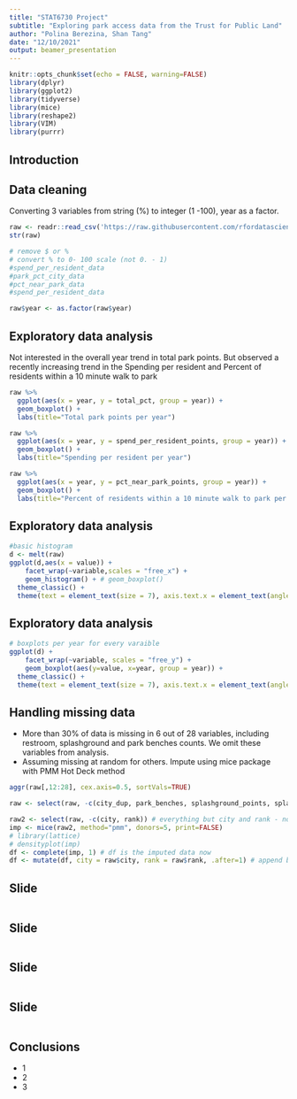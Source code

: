```yaml
---
title: "STAT6730 Project"
subtitle: "Exploring park access data from the Trust for Public Land"
author: "Polina Berezina, Shan Tang"
date: "12/10/2021"
output: beamer_presentation
---
```


```r
knitr::opts_chunk$set(echo = FALSE, warning=FALSE)
library(dplyr)
library(ggplot2)
library(tidyverse)
library(mice)
library(reshape2)
library(VIM)
library(purrr)
```

## Introduction



## Data cleaning

Converting 3 variables from string (%) to integer (1 -100), year as a factor.

```r
raw <- readr::read_csv('https://raw.githubusercontent.com/rfordatascience/tidytuesday/master/data/2021/2021-06-22/parks.csv')
str(raw)
```

```r
# remove $ or %
# convert % to 0- 100 scale (not 0. - 1)
#spend_per_resident_data
#park_pct_city_data
#pct_near_park_data 
#spend_per_resident_data

raw$year <- as.factor(raw$year)
```


## Exploratory data analysis

Not interested in the overall year trend in total park points. But observed a recently increasing trend in the Spending per resident and Percent of residents within a 10 minute walk to park

```r
raw %>% 
  ggplot(aes(x = year, y = total_pct, group = year)) +
  geom_boxplot() +
  labs(title="Total park points per year")

raw %>% 
  ggplot(aes(x = year, y = spend_per_resident_points, group = year)) +
  geom_boxplot() +
  labs(title="Spending per resident per year")

raw %>% 
  ggplot(aes(x = year, y = pct_near_park_points, group = year)) +
  geom_boxplot() +
  labs(title="Percent of residents within a 10 minute walk to park per year")
```
## Exploratory data analysis

```r
#basic histogram
d <- melt(raw)
ggplot(d,aes(x = value)) + 
    facet_wrap(~variable,scales = "free_x") + 
    geom_histogram() + # geom_boxplot()
  theme_classic() +
  theme(text = element_text(size = 7), axis.text.x = element_text(angle=90)) 
```
## Exploratory data analysis

```r
# boxplots per year for every varaible
ggplot(d) + 
    facet_wrap(~variable, scales = "free_y") + 
    geom_boxplot(aes(y=value, x=year, group = year)) +
  theme_classic() +
  theme(text = element_text(size = 7), axis.text.x = element_text(angle=90)) 
```


## Handling missing data

- More than 30% of data is missing in 6 out of 28 variables, including restroom, splashground and park benches counts. We omit these variables from analysis. 
- Assuming missing at random for others. Impute using mice package with PMM Hot Deck method

```r
aggr(raw[,12:28], cex.axis=0.5, sortVals=TRUE)

raw <- select(raw, -c(city_dup, park_benches, splashground_points, splashground_data, restroom_points, restroom_data))
```


```r
raw2 <- select(raw, -c(city, rank)) # everything but city and rank - not useful in imputations
imp <- mice(raw2, method="pmm", donors=5, print=FALSE) 
# library(lattice)
# densityplot(imp)
df <- complete(imp, 1) # df is the imputed data now
df <- mutate(df, city = raw$city, rank = raw$rank, .after=1) # append back city and rank vars
```


## Slide


```r

```

## Slide 

```r

```

## Slide 

```r

```

## Slide 

```r

```

## Conclusions

- 1
- 2
- 3


